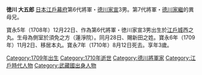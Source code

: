 '''徳川 大五郎''' [[日本|日本]][[江戶幕府|江戶幕府]]第6代將軍・[[德川家宣|德川家宣]]3男。第7代將軍・[[德川家繼|德川家繼]]的異母兄。

寶永5年（1708年）12月22日、作為第6代將軍・徳川家宣3男出生於[[江戶城|江戶城]]西之丸。生母為側室於須免之方（蓮淨院）。同月28日、賜新田之姓。寶永6年（1709年）11月2日、移居本丸。寶永7年（1710年）8月12日死去。享年3歲。
[[Category:1709年出生|Category:1709年出生]]
[[Category:1710年逝世|Category:1710年逝世]]
[[Category:德川將軍家|Category:德川將軍家]]
[[Category:江戶時代人物|Category:江戶時代人物]]
[[Category:武藏國出身人物|Category:武藏國出身人物]]